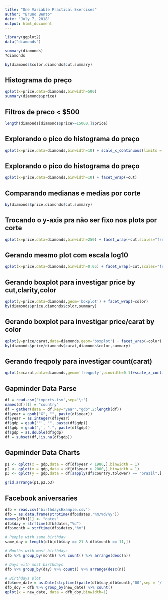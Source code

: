 ```yaml
---
title: "One Variable Practical Exercises"
author: "Bruno Bento"
date: "July 7, 2018"
output: html_document
---
```


```r
library(ggplot2)
data("diamonds")
```

```r
summary(diamonds)
?diamonds
```

```r
by(diamonds$color,diamonds$cut,summary)
```

## Histograma do preço

```r
qplot(x=price,data=diamonds,binwidth=500)
summary(diamonds$price)
```

## Filtros de preco < $500

```r
length(diamonds[diamonds$price>=15000,]$price)
```

## Explorando o pico do histograma do preço

```r
qplot(x=price,data=diamonds,binwidth=10) + scale_x_continuous(limits = c(600,800),breaks=seq(600,800,10))
```

## Explorando o pico do histograma do preço

```r
qplot(x=price,data=diamonds,binwidth=10) + facet_wrap(~cut)
```

## Comparando medianas e medias por corte

```r
by(diamonds$price,diamonds$cut,summary)
```

## Trocando o y-axis pra não ser fixo nos plots por corte

```r
qplot(x=price,data=diamonds,binwidth=250) + facet_wrap(~cut,scales="free_y")
```

## Gerando mesmo plot com escala log10

```r
qplot(x=price,data=diamonds,binwidth=0.05) + facet_wrap(~cut,scales="free_y") + scale_x_log10() 
```

## Gerando boxplot para investigar price by cut,clarity,color

```r
qplot(y=price,data=diamonds,geom='boxplot') + facet_wrap(~color)
by(diamonds$price,diamonds$color,summary)
```

## Gerando boxplot para investigar price/carat by color

```r
qplot(y=price/carat,data=diamonds,geom='boxplot') + facet_wrap(~color)
by(diamonds$price/diamonds$carat,diamonds$color,summary)
```

## Gerando freqpoly para investigar count(carat)

```r
qplot(x=carat,data=diamonds,geom='freqpoly',binwidth=0.1)+scale_x_continuous(breaks=seq(0,2,0.1),limits = c(0,2))
```

## Gapminder Data Parse 

```r
df = read.csv('imports.tsv',sep='\t')
names(df)[1] = "country"
df = gather(data = df,key="year","gdp",2:length(df))
df$year = gsub("X", "", paste(df$year))
df$year = as.integer(df$year)
df$gdp = gsub('"', "", paste(df$gdp))
df$gdp = gsub(',', ".", paste(df$gdp))
df$gdp = as.double(df$gdp)
df = subset(df,!is.na(df$gdp))
```

## Gapminder Data Charts

```r
p1 <- qplot(x = gdp,data = df[df$year < 1980,],binwidth = 1) 
p2 <- qplot(x = gdp,data = df[df$year > 2000,],binwidth = 1)
p3 <- qplot(y = gdp,data = df[sapply(df$country,tolower) == "brazil",],geom='boxplot')

grid.arrange(p1,p2,p3)
```

## Facebook aniversaries

```r
dfb = read.csv('birthdaysExample.csv')
dfb = as.data.frame(strptime(dfb$dates,"%m/%d/%y"))
names(dfb)[1] <- "dates"
dfb$day = strftime(dfb$dates,"%d")
dfb$month = strftime(dfb$dates,"%m")

# People with same birthday
same_day = length(dfb[dfb$day == 21 & dfb$month == 11,])

# Months with most birthdays
dfb %>% group_by(month) %>% count() %>% arrange(desc(n))

# Days with most birthdays
dfb %>% group_by(day) %>% count() %>% arrange(desc(n))

# Birthdays plot
dfb$new_date = as.Date(strptime((paste(dfb$day,dfb$month,"00",sep = '/')),"%d/%m/%y"))
dfb_doy = dfb %>% group_by(new_date) %>% count()
qplot(x = new_date, data = dfb_doy,binwidth=1)
```


